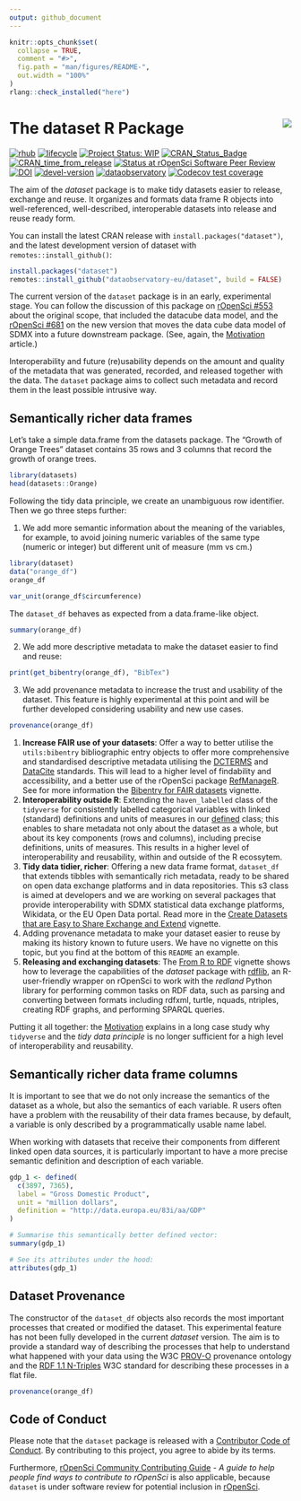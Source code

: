 ```yaml
---
output: github_document
---
```


<!-- README.md is generated from README.Rmd. Please edit that file -->

```r
knitr::opts_chunk$set(
  collapse = TRUE,
  comment = "#>",
  fig.path = "man/figures/README-",
  out.width = "100%"
)
rlang::check_installed("here")
```

# The dataset R Package <a href='https://dataset.dataobservatory.eu/'><img src='man/figures/logo.png' align="right" /></a>

<!-- badges: start -->
[![rhub](https://github.com/dataobservatory-eu/dataset/actions/workflows/rhub.yaml/badge.svg)](https://github.com/dataobservatory-eu/dataset/actions/workflows/rhub.yaml)
[![lifecycle](https://lifecycle.r-lib.org/articles/figures/lifecycle-experimental.svg)](https://lifecycle.r-lib.org/articles/stages.html#experimental)
[![Project Status: WIP](https://www.repostatus.org/badges/latest/wip.svg)](https://www.repostatus.org/#wip)
[![CRAN_Status_Badge](https://www.r-pkg.org/badges/version/dataset)](https://cran.r-project.org/package=dataset)
[![CRAN_time_from_release](https://www.r-pkg.org/badges/ago/dataset)](https://cran.r-project.org/package=dataset)
[![Status at rOpenSci Software Peer Review](https://badges.ropensci.org/553_status.svg)](https://github.com/ropensci/software-review/issues/553)
[![DOI](https://zenodo.org/badge/DOI/10.32614/CRAN.package.dataset.svg)](https://zenodo.org/record/6950435#.YukDAXZBzIU)
[![devel-version](https://img.shields.io/badge/devel%20version-0.3.4017-blue.svg)](https://github.com/dataobservatory-eu/dataset)
[![dataobservatory](https://img.shields.io/badge/ecosystem-dataobservatory.eu-3EA135.svg)](https://dataobservatory.eu/)
[![Codecov test coverage](https://codecov.io/gh/dataobservatory-eu/dataset/graph/badge.svg)](https://app.codecov.io/gh/dataobservatory-eu/dataset)
<!-- badges: end -->

The aim of the _dataset_ package is to make tidy datasets easier to release, exchange and reuse. It organizes and formats data frame R objects into well-referenced, well-described, interoperable datasets into release and reuse ready form.




<!---

The primary aim of dataset is create well-referenced, well-described, interoperable datasets from data.frames, tibbles or data.tables that translate well into the W3C DataSet definition within the [Data Cube Vocabulary](https://www.w3.org/TR/vocab-data-cube/) in a reproducible manner. The data cube model in itself is is originated in the _Statistical Data and Metadata eXchange_, and it is almost fully harmonized with the Resource Description Framework (RDF), the standard model for data interchange on the web^[RDF Data Cube Vocabulary, W3C Recommendation 16 January 2014  <https://www.w3.org/TR/vocab-data-cube/>, Introduction to SDMX data modeling <https://www.unescap.org/sites/default/files/Session_4_SDMX_Data_Modeling_%20Intro_UNSD_WS_National_SDG_10-13Sep2019.pdf>].

--->

You can install the latest CRAN release with `install.packages("dataset")`, and the latest development version of dataset with `remotes::install_github()`:

```r
install.packages("dataset")
remotes::install_github("dataobservatory-eu/dataset", build = FALSE)
```

The current version of the `dataset` package is in an early, experimental stage. You can follow the discussion of this package on [rOpenSci #553](https://github.com/ropensci/software-review/issues/553) about the original scope, that included the datacube data model, and the [rOpenSci #681](https://github.com/ropensci/software-review/issues/681) on the new version that moves the data cube data model of SDMX into a future downstream package. (See, again, the [Motivation](https://dataset.dataobservatory.eu/articles/Motivation.html) article.)

Interoperability and future (re)usability depends on the amount and quality of the metadata that was generated, recorded, and released together with the data. The `dataset` package aims to collect such metadata and record them in the least possible intrusive way.

## Semantically richer data frames

Let's take a simple data.frame from the datasets package. The "Growth of Orange Trees"
dataset contains 35 rows and 3 columns that record the growth of orange trees.

```r
library(datasets)
head(datasets::Orange)
```
Following the tidy data principle, we create an unambiguous row identifier. Then
we go three steps further: 

1. We add more semantic information about the meaning of the 
variables, for example, to avoid joining numeric variables of the same type (numeric
or integer) but different unit of measure (mm vs cm.)

```r
library(dataset)
data("orange_df")
orange_df
```
```r
var_unit(orange_df$circumference)
```
The `dataset_df` behaves as expected from a data.frame-like object. 

```r
summary(orange_df)
```

2. We add more descriptive metadata to make the dataset easier to find and reuse:

```r
print(get_bibentry(orange_df), "BibTex")
```
3. We add provenance metadata to increase the trust and usability of the dataset. 
This feature is highly experimental at this point and will be further developed 
considering usability and new use cases.

```r
provenance(orange_df)
```


1. **Increase FAIR use of your datasets**: Offer a way to better utilise the `utils:bibentry` bibliographic entry objects to offer more comprehensive and standardised descriptive metadata utilising the  [DCTERMS](https://www.dublincore.org/specifications/dublin-core/dcmi-terms/) and [DataCite](https://datacite-metadata-schema.readthedocs.io/en/4.6/) standards. This will lead to a higher level of findability and accessibility, and a better use of the rOpenSci package [RefManageR](https://docs.ropensci.org/RefManageR/). See for more information the [Bibentry for FAIR datasets](https://dataset.dataobservatory.eu/articles/bibentry.html) vignette.
2. **Interoperability outside R**: Extending the `haven_labelled` class of the `tidyverse` for consistently labelled categorical variables with linked (standard) definitions and units of measures in our [defined](https://dataset.dataobservatory.eu/articles/defined.html) class; this enables to share metadata not only about the dataset as a whole, but about its key components (rows and columns), including precise definitions, units of measures. This results in a higher level of interoperability and reusability, within and outside of the R ecossytem. 
3. **Tidy data tidier, richer**: Offering a new data frame format, `dataset_df` that extends tibbles with semantically rich metadata, ready to be shared on open data exchange platforms and in data repositories. This s3 class is aimed at developers and we are working on several packages that provide interoperability with SDMX statistical data exchange platforms, Wikidata, or the EU Open Data portal. Read more in the [Create Datasets that are Easy to Share Exchange and Extend](https://dataset.dataobservatory.eu/articles/dataset_df.html) vignette.
4. Adding provenance metadata to make your dataset easier to reuse by making its history known to future users. We have no vignette on this topic, but you find at the bottom of this `README` an example.
5. **Releasing and exchanging datasets**: The [From R to RDF](https://dataset.dataobservatory.eu/articles/rdf.html) vignette shows how to leverage the capabilities of the _dataset_ package with [rdflib](https://docs.ropensci.org/rdflib/index.html), an R-user-friendly wrapper on rOpenSci to work with the _redland_ Python library for performing common tasks on RDF data, such as parsing and converting between formats including rdfxml, turtle, nquads, ntriples, creating RDF graphs, and performing SPARQL queries.

Putting it all together: the  [Motivation](https://dataset.dataobservatory.eu/articles/Motivation.html) explains in a long case study why `tidyverse` and the *tidy data principle* is no longer sufficient for a high level of interoperability and reusability. 



## Semantically richer data frame columns

It is important to see that we do not only increase the semantics of the dataset as a whole, but also the semantics of each variable. R users often have a problem with the reusability of their data frames because, by default, a variable is only described by a programmatically usable name label.

When working with datasets that receive their components from different linked open data sources, it is particularly important to have a more precise semantic definition and description of each variable.

```r
gdp_1 <- defined(
  c(3897, 7365),
  label = "Gross Domestic Product",
  unit = "million dollars",
  definition = "http://data.europa.eu/83i/aa/GDP"
)

# Summarise this semantically better defined vector:
summary(gdp_1)

# See its attributes under the hood:
attributes(gdp_1)
```


## Dataset Provenance

The constructor of the `dataset_df` objects also records the most important processes that created or modified the dataset. This experimental feature has not been fully developed in the current _dataset_ version. The aim is to provide a standard way of describing the processes that help to understand what happened with your data using the W3C [PROV-O](https://www.w3.org/TR/prov-o/) provenance ontology and the [RDF 1.1 N-Triples](https://www.w3.org/TR/n-triples/) W3C standard for describing these processes in a flat file.

```r
provenance(orange_df)
```

## Code of Conduct
Please note that the `dataset` package is released with a [Contributor Code of Conduct](https://contributor-covenant.org/version/2/1/CODE_OF_CONDUCT.html). By contributing to this project, you agree to abide by its terms.

Furthermore, [rOpenSci Community Contributing Guide](https://contributing.ropensci.org/) - *A guide to help people find ways to contribute to rOpenSci* is also applicable, because `dataset` is under software review for potential inclusion in [rOpenSci](https://github.com/ropensci/software-review/issues/553).
